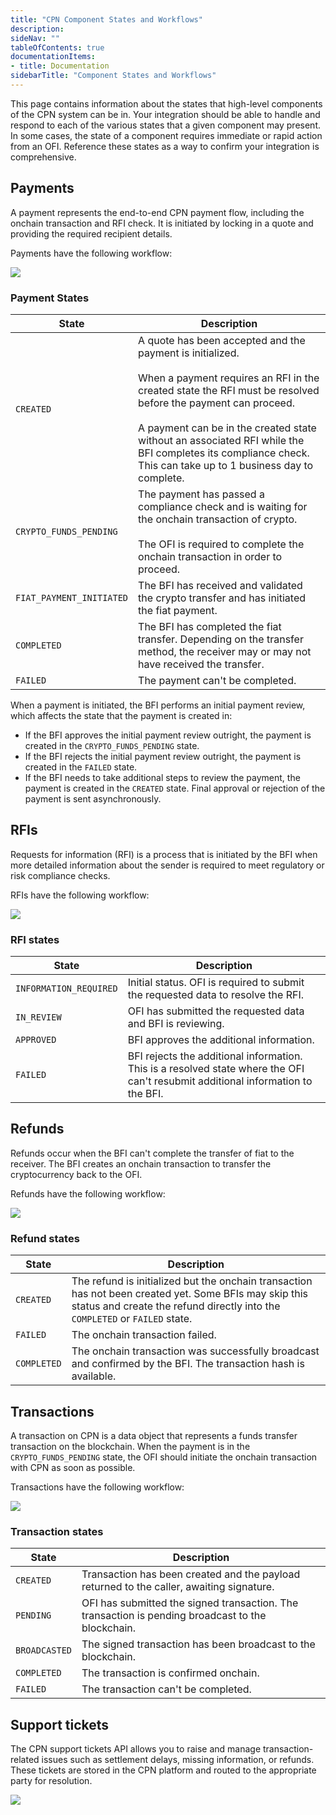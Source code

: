 ```yaml
---
title: "CPN Component States and Workflows"
description: 
sideNav: ""
tableOfContents: true
documentationItems: 
- title: Documentation
sidebarTitle: "Component States and Workflows"
---
```


This page contains information about the states that high-level components of
the CPN system can be in. Your integration should be able to handle and respond
to each of the various states that a given component may present. In some cases,
the state of a component requires immediate or rapid action from an OFI.
Reference these states as a way to confirm your integration is comprehensive.

## Payments

A payment represents the end-to-end CPN payment flow, including the onchain
transaction and RFI check. It is initiated by locking in a quote and providing
the required recipient details.

Payments have the following workflow:

<Frame>
  <img src="/cpn/images/payment-workflow.png" />
</Frame>

### Payment States

| State                    | Description                                                                                                                                                                                                                                                                                                                                                |
| ------------------------ | ---------------------------------------------------------------------------------------------------------------------------------------------------------------------------------------------------------------------------------------------------------------------------------------------------------------------------------------------------------- |
| `CREATED`                | A quote has been accepted and the payment is initialized.<br /><br />When a payment requires an RFI in the created state the RFI must be resolved before the payment can proceed.<br /><br />A payment can be in the created state without an associated RFI while the BFI completes its compliance check. This can take up to 1 business day to complete. |
| `CRYPTO_FUNDS_PENDING`   | The payment has passed a compliance check and is waiting for the onchain transaction of crypto.<br /><br />The OFI is required to complete the onchain transaction in order to proceed.                                                                                                                                                                    |
| `FIAT_PAYMENT_INITIATED` | The BFI has received and validated the crypto transfer and has initiated the fiat payment.                                                                                                                                                                                                                                                                 |
| `COMPLETED`              | The BFI has completed the fiat transfer. Depending on the transfer method, the receiver may or may not have received the transfer.                                                                                                                                                                                                                         |
| `FAILED`                 | The payment can't be completed.                                                                                                                                                                                                                                                                                                                            |

When a payment is initiated, the BFI performs an initial payment review, which
affects the state that the payment is created in:

- If the BFI approves the initial payment review outright, the payment is
  created in the `CRYPTO_FUNDS_PENDING` state.
- If the BFI rejects the initial payment review outright, the payment is created
  in the `FAILED` state.
- If the BFI needs to take additional steps to review the payment, the payment
  is created in the `CREATED` state. Final approval or rejection of the payment
  is sent asynchronously.

## RFIs

Requests for information (RFI) is a process that is initiated by the BFI when
more detailed information about the sender is required to meet regulatory or
risk compliance checks.

RFIs have the following workflow:

<Frame>
  <img src="/cpn/images/rfi-workflow.png" />
</Frame>

### RFI states

| State                  | Description                                                                                                                      |
| ---------------------- | -------------------------------------------------------------------------------------------------------------------------------- |
| `INFORMATION_REQUIRED` | Initial status. OFI is required to submit the requested data to resolve the RFI.                                                 |
| `IN_REVIEW`            | OFI has submitted the requested data and BFI is reviewing.                                                                       |
| `APPROVED`             | BFI approves the additional information.                                                                                         |
| `FAILED`               | BFI rejects the additional information. This is a resolved state where the OFI can't resubmit additional information to the BFI. |

## Refunds

Refunds occur when the BFI can't complete the transfer of fiat to the receiver.
The BFI creates an onchain transaction to transfer the cryptocurrency back to
the OFI.

Refunds have the following workflow:

<Frame>
  <img src="/cpn/images/refund-workflow.png" />
</Frame>

### Refund states

| State       | Description                                                                                                                                                                           |
| ----------- | ------------------------------------------------------------------------------------------------------------------------------------------------------------------------------------- |
| `CREATED`   | The refund is initialized but the onchain transaction has not been created yet. Some BFIs may skip this status and create the refund directly into the `COMPLETED` or `FAILED` state. |
| `FAILED`    | The onchain transaction failed.                                                                                                                                                       |
| `COMPLETED` | The onchain transaction was successfully broadcast and confirmed by the BFI. The transaction hash is available.                                                                       |

## Transactions

A transaction on CPN is a data object that represents a funds transfer
transaction on the blockchain. When the payment is in the `CRYPTO_FUNDS_PENDING`
state, the OFI should initiate the onchain transaction with CPN as soon as
possible.

Transactions have the following workflow:

<Frame>
  <img src="/cpn/images/transaction-workflow.png" />
</Frame>

### Transaction states

| State         | Description                                                                                       |
| ------------- | ------------------------------------------------------------------------------------------------- |
| `CREATED`     | Transaction has been created and the payload returned to the caller, awaiting signature.          |
| `PENDING`     | OFI has submitted the signed transaction. The transaction is pending broadcast to the blockchain. |
| `BROADCASTED` | The signed transaction has been broadcast to the blockchain.                                      |
| `COMPLETED`   | The transaction is confirmed onchain.                                                             |
| `FAILED`      | The transaction can't be completed.                                                               |

## Support tickets

The CPN support tickets API allows you to raise and manage transaction-related
issues such as settlement delays, missing information, or refunds. These tickets
are stored in the CPN platform and routed to the appropriate party for
resolution.

<Frame>
  <img src="/cpn/images/support-ticket-workflow.png" />
</Frame>
